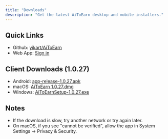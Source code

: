 ```yaml
---
title: "Downloads"
description: "Get the latest AiToEarn desktop and mobile installers."
---
```


## Quick Links

- Github: [yikart/AiToEarn](https://github.com/yikart/AiToEarn)
- Web App: [Sign in](https://aitoearn.ai/en/accounts)

## Client Downloads (1.0.27)

- Android: [app-release-1.0.27.apk](https://aitoearn-download.s3.ap-southeast-1.amazonaws.com/aitoearn-download/1.0.27/aitoearn_1.0.27.apk)
- macOS: [AiToEarn 1.0.27.dmg](https://aitoearn-download.s3.ap-southeast-1.amazonaws.com/aitoearn-download/1.0.27/AiToEarn+1.0.27.dmg)
- Windows: [AiToEarnSetup-1.0.27.exe](https://aitoearn-download.s3.ap-southeast-1.amazonaws.com/aitoearn-download/1.0.27/AiToEarnSetup-1.0.27.exe)

## Notes

- If the download is slow, try another network or try again later.
- On macOS, if you see "cannot be verified", allow the app in System Settings → Privacy & Security.


